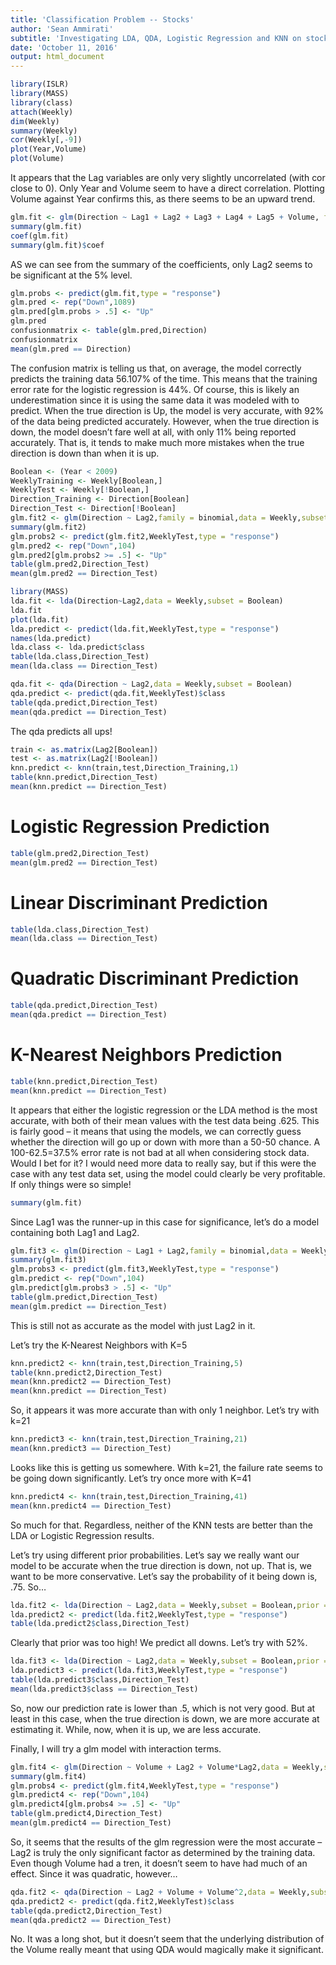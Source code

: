 ```yaml
---
title: 'Classification Problem -- Stocks'
author: 'Sean Ammirati'
subtitle: 'Investigating LDA, QDA, Logistic Regression and KNN on stock data.'
date: 'October 11, 2016'
output: html_document
---
```


```r
library(ISLR)
library(MASS)
library(class)
attach(Weekly)
dim(Weekly)
summary(Weekly)
cor(Weekly[,-9])
plot(Year,Volume)
plot(Volume)
```

It appears that the Lag variables are only very slightly uncorrelated (with cor close to 0). Only Year and Volume seem to have a direct correlation. 
Plotting Volume against Year confirms this, as there seems to be an upward trend.

```r
glm.fit <- glm(Direction ~ Lag1 + Lag2 + Lag3 + Lag4 + Lag5 + Volume, family = binomial,data = Weekly)
summary(glm.fit)
coef(glm.fit)
summary(glm.fit)$coef
```
AS we can see from the summary of the coefficients, only Lag2 seems to be significant at the 5% level. 

```r
glm.probs <- predict(glm.fit,type = "response")
glm.pred <- rep("Down",1089)
glm.pred[glm.probs > .5] <- "Up"
glm.pred
confusionmatrix <- table(glm.pred,Direction)
confusionmatrix
mean(glm.pred == Direction)
```

The confusion matrix is telling us that, on average, the model correctly predicts the training data 56.107% of the time. 
This means that the training error rate for the logistic regression is 44%. Of course, this is likely an underestimation since
it is using the same data it was modeled with to predict. When the true direction is Up, the model is very accurate, with 92% of the 
data being predicted accurately. However, when the true direction is down, the model doesn't fare well at all, with only 11% being 
reported accurately. That is, it tends to make much more mistakes when the true direction is down than when it is up. 

```r
Boolean <- (Year < 2009)
WeeklyTraining <- Weekly[Boolean,]
WeeklyTest <- Weekly[!Boolean,]
Direction_Training <- Direction[Boolean]
Direction_Test <- Direction[!Boolean]
glm.fit2 <- glm(Direction ~ Lag2,family = binomial,data = Weekly,subset = Boolean)
summary(glm.fit2)
glm.probs2 <- predict(glm.fit2,WeeklyTest,type = "response")
glm.pred2 <- rep("Down",104)
glm.pred2[glm.probs2 >= .5] <- "Up"
table(glm.pred2,Direction_Test)
mean(glm.pred2 == Direction_Test)

library(MASS)
lda.fit <- lda(Direction~Lag2,data = Weekly,subset = Boolean)
lda.fit
plot(lda.fit)
lda.predict <- predict(lda.fit,WeeklyTest,type = "response")
names(lda.predict)
lda.class <- lda.predict$class
table(lda.class,Direction_Test)
mean(lda.class == Direction_Test)

qda.fit <- qda(Direction ~ Lag2,data = Weekly,subset = Boolean)
qda.predict <- predict(qda.fit,WeeklyTest)$class
table(qda.predict,Direction_Test)
mean(qda.predict == Direction_Test)
```
The qda predicts all ups! 
```r
train <- as.matrix(Lag2[Boolean])
test <- as.matrix(Lag2[!Boolean])
knn.predict <- knn(train,test,Direction_Training,1)
table(knn.predict,Direction_Test)
mean(knn.predict == Direction_Test)
```
# Logistic Regression Prediction
```r
table(glm.pred2,Direction_Test)
mean(glm.pred2 == Direction_Test)
```
# Linear Discriminant Prediction
```r
table(lda.class,Direction_Test)
mean(lda.class == Direction_Test)
```
# Quadratic Discriminant Prediction
```r
table(qda.predict,Direction_Test)
mean(qda.predict == Direction_Test)
```
# K-Nearest Neighbors Prediction
```r
table(knn.predict,Direction_Test)
mean(knn.predict == Direction_Test)
```
It appears that either the logistic regression or the LDA method is the most accurate, with both of their mean values with the test data being .625.
This is fairly good -- it means that using the models, we can correctly guess whether the direction will go up or down with more than
a 50-50 chance. A 100-62.5=37.5% error rate is not bad at all when considering stock data. Would I bet for it? I would need more data to
really say, but if this were the case with any test data set, using the model could clearly be very profitable. If only things were so simple!

```r
summary(glm.fit)
```
Since Lag1 was the runner-up in this case for significance, let's do a model containing both Lag1 and Lag2. 

```r
glm.fit3 <- glm(Direction ~ Lag1 + Lag2,family = binomial,data = Weekly,subset = Boolean)
summary(glm.fit3)
glm.probs3 <- predict(glm.fit3,WeeklyTest,type = "response")
glm.predict <- rep("Down",104)
glm.predict[glm.probs3 > .5] <- "Up"
table(glm.predict,Direction_Test)
mean(glm.predict == Direction_Test)
```

This is still not as accurate as the model with just Lag2 in it. 

Let's try the K-Nearest Neighbors with K=5
```r
knn.predict2 <- knn(train,test,Direction_Training,5)
table(knn.predict2,Direction_Test)
mean(knn.predict2 == Direction_Test)
mean(knn.predict == Direction_Test)
```

So, it appears it was more accurate than with only 1 neighbor. Let's try with k=21
```r
knn.predict3 <- knn(train,test,Direction_Training,21)
mean(knn.predict3 == Direction_Test)
```

Looks like this is getting us somewhere. With k=21, the failure rate seems to be going down significantly. Let's try 
once more with K=41
```r
knn.predict4 <- knn(train,test,Direction_Training,41)
mean(knn.predict4 == Direction_Test)
```

So much for that. Regardless, neither of the KNN tests are better than the LDA or Logistic Regression results. 

Let's try using different prior probabilities. Let's say we really want our model to be accurate when the true direction is
down, not up. That is, we want to be more conservative. Let's say the probability of it being down is, .75. So...
```r
lda.fit2 <- lda(Direction ~ Lag2,data = Weekly,subset = Boolean,prior = c(.75,.25))
lda.predict2 <- predict(lda.fit2,WeeklyTest,type = "response")
table(lda.predict2$class,Direction_Test)
```

Clearly that prior was too high! We predict all downs. Let's try with 52%.
```r
lda.fit3 <- lda(Direction ~ Lag2,data = Weekly,subset = Boolean,prior = c(.52,.48))
lda.predict3 <- predict(lda.fit3,WeeklyTest,type = "response")
table(lda.predict3$class,Direction_Test)
mean(lda.predict3$class == Direction_Test)
```

So, now our prediction rate is lower than .5, which is not very good. But at least in this case, when the true direction is down, we are more accurate at 
estimating it. While, now, when it is up, we are less accurate. 

Finally, I will try a glm model with interaction terms. 
```r
glm.fit4 <- glm(Direction ~ Volume + Lag2 + Volume*Lag2,data = Weekly,subset = Boolean,family = binomial)
summary(glm.fit4)
glm.probs4 <- predict(glm.fit4,WeeklyTest,type = "response")
glm.predict4 <- rep("Down",104)
glm.predict4[glm.probs4 >= .5] <- "Up"
table(glm.predict4,Direction_Test)
mean(glm.predict4 == Direction_Test)
```

So, it seems that the results of the glm regression were the most accurate -- Lag2 is truly the only significant factor
as determined by the training data. Even though Volume had a tren, it doesn't seem to have had much of an effect. Since it was 
quadratic, however...
```r
qda.fit2 <- qda(Direction ~ Lag2 + Volume + Volume^2,data = Weekly,subset = Boolean)
qda.predict2 <- predict(qda.fit2,WeeklyTest)$class
table(qda.predict2,Direction_Test)
mean(qda.predict2 == Direction_Test)
```

No. It was a long shot, but it doesn't seem that the underlying distribution of the Volume really meant that using QDA would magically
make it significant. 